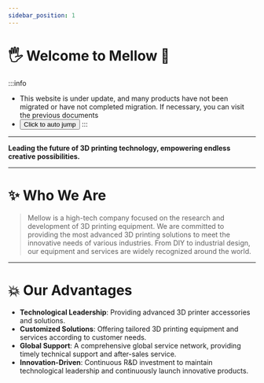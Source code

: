 ```yaml
---
sidebar_position: 1
---
```





# 🖐 Welcome to Mellow 🎉️

:::info
* This website is under update, and many products have not been migrated or have not completed migration. If necessary, you can visit the previous documents
* <Button variant="contained" disableElevation href="https://mellow-old.klipper.cn/#/">Click to auto jump</Button>
:::
---

**Leading the future of 3D printing technology, empowering endless creative possibilities.**

---

# ✨ Who We Are

> Mellow is a high-tech company focused on the research and development of 3D printing equipment.
> We are committed to providing the most advanced 3D printing solutions to meet the innovative needs of various industries.
> From DIY to industrial design, our equipment and services are widely recognized around the world.

---

# 💥 Our Advantages

- **Technological Leadership**: Providing advanced 3D printer accessories and solutions.
- **Customized Solutions**: Offering tailored 3D printing equipment and services according to customer needs.
- **Global Support**: A comprehensive global service network, providing timely technical support and after-sales service.
- **Innovation-Driven**: Continuous R&D investment to maintain technological leadership and continuously launch innovative products.



